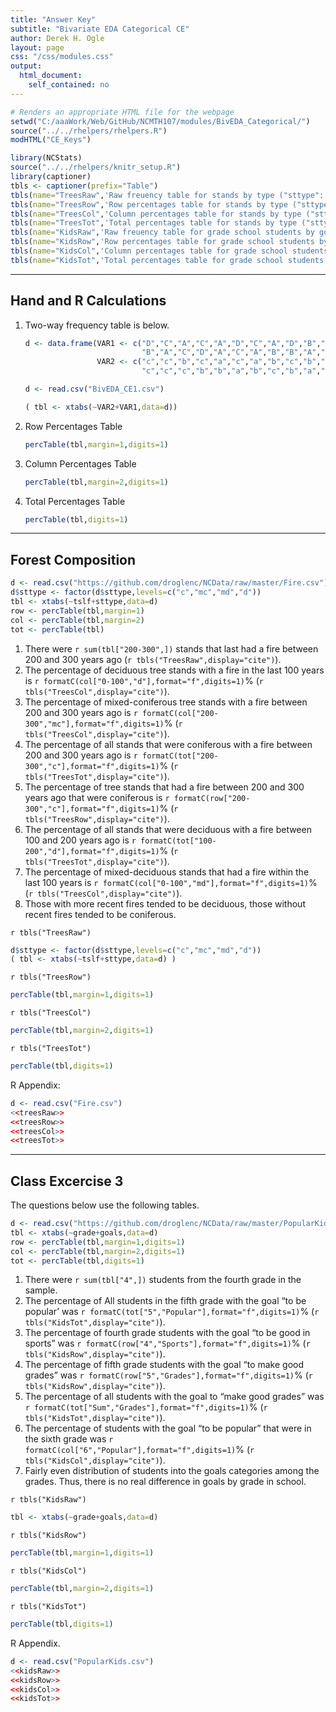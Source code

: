 ```yaml
---
title: "Answer Key"
subtitle: "Bivariate EDA Categorical CE"
author: Derek H. Ogle
layout: page
css: "/css/modules.css"
output:
  html_document:
    self_contained: no
---
```


```r
# Renders an appropriate HTML file for the webpage
setwd("C:/aaaWork/Web/GitHub/NCMTH107/modules/BivEDA_Categorical/")
source("../../rhelpers/rhelpers.R")
modHTML("CE_Keys")
```

```r
library(NCStats)
source("../../rhelpers/knitr_setup.R")
library(captioner)
tbls <- captioner(prefix="Table")
tbls(name="TreesRaw",'Raw freuency table for stands by type ("sttype": c="coniferous",mc="mostly coniferous",md="mostly deciduous", and d="deciduous" and years since last fire category (tslf).')
tbls(name="TreesRow",'Row percentages table for stands by type ("sttype": c="coniferous",mc="mostly coniferous",md="mostly deciduous", and d="deciduous" and years since last fire category (tslf).')
tbls(name="TreesCol",'Column percentages table for stands by type ("sttype": c="coniferous",mc="mostly coniferous",md="mostly deciduous", and d="deciduous" and years since last fire category (tslf).')
tbls(name="TreesTot",'Total percentages table for stands by type ("sttype": c="coniferous",mc="mostly coniferous",md="mostly deciduous", and d="deciduous" and years since last fire category (tslf).')
tbls(name="KidsRaw",'Raw freuency table for grade school students by goals and grade.')
tbls(name="KidsRow",'Row percentages table for grade school students by goals and grade.')
tbls(name="KidsCol",'Column percentages table for grade school students by goals and grade.')
tbls(name="KidsTot",'Total percentages table for grade school students by goals and grade.')
```

----

## Hand and R Calculations

<ol>
<li>Two-way frequency table is below.</li>
```r
d <- data.frame(VAR1 <- c("D","C","A","C","A","D","C","A","D","B","A","B",
                          "B","A","C","D","A","C","A","B","B","A","D","C","A","C","B","B"),
                VAR2 <- c("c","c","b","c","a","c","a","b","c","b","c","c","b","c","c",
                          "c","c","c","b","b","a","b","c","b","a","b","a","b"))
```
```r
d <- read.csv("BivEDA_CE1.csv")
```
```r
( tbl <- xtabs(~VAR2+VAR1,data=d))
```

<li>Row Percentages Table</li>
```r
percTable(tbl,margin=1,digits=1)
```

<li>Column Percentages Table</li>
```r
percTable(tbl,margin=2,digits=1)
```

<li>Total Percentages Table</li>
```r
percTable(tbl,digits=1)
```
</ol>

----

## Forest Composition

```r
d <- read.csv("https://github.com/droglenc/NCData/raw/master/Fire.csv")
d$sttype <- factor(d$sttype,levels=c("c","mc","md","d"))
tbl <- xtabs(~tslf+sttype,data=d)
row <- percTable(tbl,margin=1)
col <- percTable(tbl,margin=2)
tot <- percTable(tbl)
```

1. There were `r sum(tbl["200-300",])` stands that last had a fire between 200 and 300 years ago (`r tbls("TreesRaw",display="cite")`).
1. The percentage of deciduous tree stands with a fire in the last 100 years is `r formatC(col["0-100","d"],format="f",digits=1)`% (`r tbls("TreesCol",display="cite")`).
1. The percentage of mixed-coniferous tree stands with a fire between 200 and 300 years ago is `r formatC(col["200-300","mc"],format="f",digits=1)`% (`r tbls("TreesCol",display="cite")`).
1. The percentage of all stands that were coniferous with a fire between 200 and 300 years ago is `r formatC(tot["200-300","c"],format="f",digits=1)`% (`r tbls("TreesTot",display="cite")`).
1. The percentage of tree stands that had a fire between 200 and 300 years ago that were coniferous is `r formatC(row["200-300","c"],format="f",digits=1)`% (`r tbls("TreesRow",display="cite")`).
1. The percentage of all stands that were deciduous with a fire between 100 and 200 years ago is `r formatC(tot["100-200","d"],format="f",digits=1)`% (`r tbls("TreesTot",display="cite")`).
1. The percentage of mixed-deciduous stands that had a fire within the last 100 years is `r formatC(col["0-100","md"],format="f",digits=1)`% (`r tbls("TreesCol",display="cite")`).
1. Those with more recent fires tended to be deciduous, those without recent fires tended to be coniferous.

`r tbls("TreesRaw")`

```r
d$sttype <- factor(d$sttype,levels=c("c","mc","md","d"))
( tbl <- xtabs(~tslf+sttype,data=d) )
```

`r tbls("TreesRow")`

```r
percTable(tbl,margin=1,digits=1)
```

`r tbls("TreesCol")`

```r
percTable(tbl,margin=2,digits=1)
```

`r tbls("TreesTot")`

```r
percTable(tbl,digits=1)
```

R Appendix:
```r
d <- read.csv("Fire.csv")
<<treesRaw>>
<<treesRow>>
<<treesCol>>
<<treesTot>>
```


----

## Class Excercise 3

The questions below use the following tables.

```r
d <- read.csv("https://github.com/droglenc/NCData/raw/master/PopularKids.csv")
tbl <- xtabs(~grade+goals,data=d)
row <- percTable(tbl,margin=1,digits=1)
col <- percTable(tbl,margin=2,digits=1)
tot <- percTable(tbl,digits=1)
```

1. There were `r sum(tbl["4",])` students from the fourth grade in the sample.
1. The percentage of All students in the fifth grade with the goal "to be popular' was `r formatC(tot["5","Popular"],format="f",digits=1)`% (`r tbls("KidsTot",display="cite")`).
1. The percentage of fourth grade students with the goal "to be good in sports" was `r formatC(row["4","Sports"],format="f",digits=1)`% (`r tbls("KidsRow",display="cite")`).
1. The percentage of fifth grade students with the goal "to make good grades" was `r formatC(row["5","Grades"],format="f",digits=1)`% (`r tbls("KidsRow",display="cite")`).
1. The percentage of all students with the goal to "make good grades" was `r formatC(tot["Sum","Grades"],format="f",digits=1)`% (`r tbls("KidsTot",display="cite")`).
1. The percentage of students with the goal "to be popular" that were in the sixth grade was `r formatC(col["6","Popular"],format="f",digits=1)`% (`r tbls("KidsCol",display="cite")`).
1. Fairly even distribution of students into the goals categories among the grades.  Thus, there is no real difference in goals by grade in school.

`r tbls("KidsRaw")`

```r
tbl <- xtabs(~grade+goals,data=d)
```

`r tbls("KidsRow")`

```r
percTable(tbl,margin=1,digits=1)
```

`r tbls("KidsCol")`

```r
percTable(tbl,margin=2,digits=1)
```

`r tbls("KidsTot")`

```r
percTable(tbl,digits=1)
```

R Appendix.
```r
d <- read.csv("PopularKids.csv")
<<kidsRaw>>
<<kidsRow>>
<<kidsCol>>
<<kidsTot>>
```
